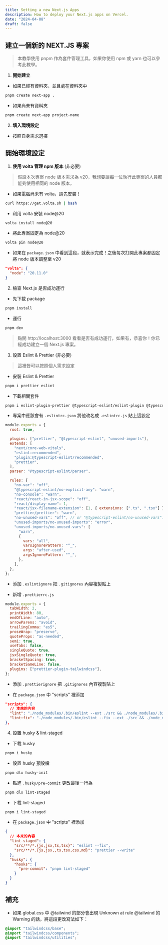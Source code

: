 ```yaml
---
title: Setting a new Next.js Apps
description: How to deploy your Next.js apps on Vercel.
date: "2024-04-08"
draft: false
---
```


## 建立一個新的 NEXT.JS 專案

> 本教學使用 pnpm 作為套件管理工具，如果你使用 npm 或 yarn 也可以參考此教學。

1. **開始建立**

- 如果已經有資料夾，並且處在資料夾中

```bash
pnpm create next-app .
```

- 如果尚未有資料夾

```bash
pnpm create next-app project-name
```

2. **填入環境設定**

- 按照自身需求選擇

## 開始環境設定

1. **使用 volta 管理 npm 版本** (非必要)

> 假設本次專案 node 版本需求為 v20，我想要讓每一位執行此專案的人員都能夠使用相同的 node 版本。

- 如果電腦尚未有 volta，請先安裝！

```bash
curl https://get.volta.sh | bash
```

- 利用 volta 安裝 node@20

```bash
volta install node@20
```

- 將此專案固定為 node@20

```bash
volta pin node@20
```

- 如果在 `package.json` 中看到這段，就表示完成！之後每次打開此專案都固定將 node 版本調整至 v20

```json package.json
"volta": {
  "node": "20.11.0"
}
```

2. 檢查 Next.js 是否成功運行

- 先下載 package

```bash
pnpm install
```

- 運行

```bash
pnpm dev
```

> 點開 http://localhost:3000 看看是否有成功運行，如果有，恭喜你！你已經成功建立一個 Next.js 專案。

3. 設置 Eslint & Prettier (非必要)

> 這裡皆可以按照個人需求設定

- 安裝 Eslint & Prettier

```bash
pnpm i prettier eslint
```

- 下載相關套件

```bash
pnpm i eslint-plugin-prettier @typescript-eslint/eslint-plugin @typescript-eslint/parser eslint-config-prettier eslint-plugin-unused-imports prettier-plugin-tailwindcss
```

- 專案中應該會有 `.eslintrc.json` 將他改名成 `.eslintrc.js` 貼上這設定

```js .eslintrc.js
module.exports = {
  root: true,

  plugins: ["prettier", "@typescript-eslint", "unused-imports"],
  extends: [
    "next/core-web-vitals",
    "eslint:recommended",
    "plugin:@typescript-eslint/recommended",
    "prettier",
  ],
  parser: "@typescript-eslint/parser",

  rules: {
    "no-var": "off",
    "@typescript-eslint/no-explicit-any": "warn",
    "no-console": "warn",
    "react/react-in-jsx-scope": "off",
    "react/display-name": 1,
    "react/jsx-filename-extension": [1, { extensions: [".ts", ".tsx"] }],
    "prettier/prettier": "warn",
    "no-unused-vars": "off", // or "@typescript-eslint/no-unused-vars": "off",
    "unused-imports/no-unused-imports": "error",
    "unused-imports/no-unused-vars": [
      "warn",
      {
        vars: "all",
        varsIgnorePattern: "^_",
        args: "after-used",
        argsIgnorePattern: "^_",
      },
    ],
  },
};
```

- 添加 `.eslintignore` 把 `.gitignores` 內容複製貼上

- 新增 `.prettierrc.js`

```js .prettierrc.js
module.exports = {
  tabWidth: 2,
  printWidth: 80,
  endOfLine: "auto",
  arrowParens: "avoid",
  trailingComma: "es5",
  proseWrap: "preserve",
  quoteProps: "as-needed",
  semi: true,
  useTabs: false,
  singleQuote: true,
  jsxSingleQuote: true,
  bracketSpacing: true,
  bracketSameLine: false,
  plugins: ["prettier-plugin-tailwindcss"],
};
```

- 添加 `.prettierignore` 把 `.gitignores` 內容複製貼上

- 在 `package.json` 中 "scripts" 裡添加

```json package.json
"scripts": {
  // 本來的內容
  "lint": "./node_modules/.bin/eslint --ext ./src && ./node_modules/.bin/prettier --check ./src",
  "lint:fix": "./node_modules/.bin/eslint --fix --ext ./src && ./node_modules/.bin/prettier --write ./src"
},
```

4. 設置 husky & lint-staged

- 下載 husky

```bash
pnpm i husky
```

- 設置 husky 預設檔

```bash
pnpm dlx husky-init
```

- 點進 `.husky/pre-commit` 更改最後一行為

```bash
pnpm dlx lint-staged
```

- 下載 lint-staged

```bash
pnpm i lint-staged
```

- 在 `package.json` 中 "scripts" 裡添加

```json package.json
{
  // 本來的內容
  "lint-staged": {
    "src/**/*.{js,jsx,ts,tsx}": "eslint --fix",
    "src/**/*.{js,jsx,,ts,tsx,css,md}": "prettier --write"
  },
  "husky": {
    "hooks": {
      "pre-commit": "pnpm lint-staged"
    }
  }
}
```

## 補充

- 如果 global.css 中 @tailwind 的部分會出現 Unknown at rule @tailwind 的 Warning 的話，將這段更改寫法如下：

```css global.css
@import "tailwindcss/base";
@import "tailwindcss/components";
@import "tailwindcss/utilities";
```
